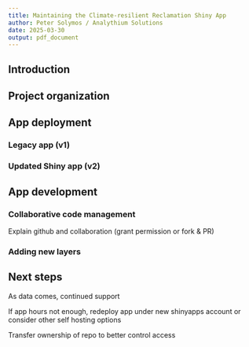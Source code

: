 ```yaml
---
title: Maintaining the Climate-resilient Reclamation Shiny App
author: Peter Solymos / Analythium Solutions
date: 2025-03-30
output: pdf_document
---
```


## Introduction

## Project organization

## App deployment

### Legacy app (v1)

### Updated Shiny app (v2)

## App development


### Collaborative code management

Explain github and collaboration (grant permission or fork & PR)

### Adding new layers



## Next steps

As data comes, continued support

If app hours not enough, redeploy app under new shinyapps account or consider other self hosting options

Transfer ownership of repo to better control access
